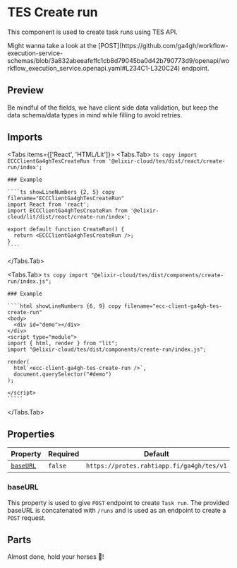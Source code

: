 
# TES Create run

<ComponentName
  tagName='ecc-client-ga4gh-tes-create-run'
  reactTagName='ECCClientGa4ghTesCreateRun'
  version='0.0.0'
  beta
/>

This component is used to create task runs using TES API.

<Callout emoji='👀' type='info'>
  Might wanna take a look at the
  [POST](https://github.com/ga4gh/workflow-execution-service-schemas/blob/3a832abeeafeffc1cb8d79045ba0d42b790773d9/openapi/workflow_execution_service.openapi.yaml#L234C1-L320C24)
  endpoint.
</Callout>

## Preview

<CreateRun />

<Callout emoji='🕵️‍♀️' type='info'>
  Be mindful of the fields, we have client side data validation, but keep the data schema/data types
  in mind while filling to avoid retries.
</Callout>

## Imports

<Tabs items={['React', 'HTML/Lit']}>
  <Tabs.Tab>
    ```ts copy
    import ECCClientGa4ghTesCreateRun from '@elixir-cloud/tes/dist/react/create-run/index';
    ```

    ### Example

    ````ts showLineNumbers {2, 5} copy filename="ECCClientGa4ghTesCreateRun"
    import React from 'react';
    import ECCClientGa4ghTesCreateRun from '@elixir-cloud/lit/dist/react/create-run/index';

    export default function CreateRun() {
      return <ECCClientGa4ghTesCreateRun />;
    }
    ````

  </Tabs.Tab>
  
  <Tabs.Tab>
    ```ts copy
    import "@elixir-cloud/tes/dist/components/create-run/index.js";
    ```

    ### Example

    ````html showLineNumbers {6, 9} copy filename="ecc-client-ga4gh-tes-create-run"
    <body>
      <div id="demo"></div>
    </div>
    <script type="module">
    import { html, render } from "lit";
    import "@elixir-cloud/tes/dist/components/create-run/index.js";

    render(
      html`<ecc-client-ga4gh-tes-create-run />`,
      document.querySelector("#demo")
    );

    </script>
    `````

  </Tabs.Tab>
</Tabs>

## Properties

| Property              | Required | Default                                   | Type     | Description |
| --------------------- | -------- | ----------------------------------------- | -------- | ----------- |
| [`baseURL`](#baseURL) | `false`  | `https://protes.rahtiapp.fi/ga4gh/tes/v1` | `String` | Base URL    |

### baseURL

This property is used to give `POST` endpoint to create `Task run`. The provided baseURL is concatenated with `/runs` and is used as an endpoint to create a `POST` request.

## Parts

<Callout emoji='😙'>Almost done, hold your horses 🏇!</Callout>
